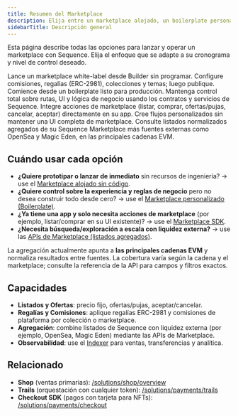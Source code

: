 ```yaml
---
title: Resumen del Marketplace
description: Elija entre un marketplace alojado, un boilerplate personalizable, el Marketplace SDK y las APIs de Marketplace que agregan listados de Sequence Marketplace, así como de OpenSea y Magic Eden.
sidebarTitle: Descripción general
---
```


Esta página describe todas las opciones para lanzar y operar un marketplace con Sequence. Elija el enfoque que se adapte a su cronograma y nivel de control deseado.

<CardGroup>
  <Card title="Marketplace alojado sin código" href="/solutions/payments/marketplace/hosted">
    Lance un marketplace white-label desde Builder sin programar. Configure comisiones, regalías (ERC-2981), colecciones y temas; luego publique.
  </Card>

  <Card title="Marketplace personalizado (Boilerplate)" href="/solutions/payments/marketplace/custom">
    Comience desde un boilerplate listo para producción. Mantenga control total sobre rutas, UI y lógica de negocio usando los contratos y servicios de Sequence.
  </Card>

  <Card title="Marketplace SDK" href="/sdk/web/marketplace">
    Integre acciones de marketplace (listar, comprar, ofertas/pujas, cancelar, aceptar) directamente en su app. Cree flujos personalizados sin mantener una UI completa de marketplace.
  </Card>

  <Card title="APIs de Marketplace (listados agregados)" href="/api/marketplace">
    Consulte listados normalizados agregados de su Sequence Marketplace más fuentes externas como OpenSea y Magic Eden, en las principales cadenas EVM.
  </Card>
</CardGroup>

## Cuándo usar cada opción

- **¿Quiere prototipar o lanzar de inmediato** sin recursos de ingeniería? → use el <a href="/solutions/payments/marketplace/hosted">Marketplace alojado sin código</a>.
- **¿Quiere control sobre la experiencia y reglas de negocio** pero no desea construir todo desde cero? → use el <a href="/solutions/payments/marketplace/custom">Marketplace personalizado (Boilerplate)</a>.
- **¿Ya tiene una app y solo necesita acciones de marketplace** (por ejemplo, listar/comprar en su UI existente)? → use el <a href="/sdk/web/marketplace">Marketplace SDK</a>.
- **¿Necesita búsqueda/exploración a escala con liquidez externa?** → use las <a href="/api/marketplace">APIs de Marketplace (listados agregados)</a>.

<Info>
  La agregación actualmente apunta a <strong>las principales cadenas EVM</strong> y normaliza resultados entre fuentes. La cobertura varía según la cadena y el marketplace; consulte la referencia de la API para campos y filtros exactos.
</Info>

## Capacidades

- <strong>Listados y Ofertas</strong>: precio fijo, ofertas/pujas, aceptar/cancelar.
- <strong>Regalías y Comisiones</strong>: aplique regalías ERC-2981 y comisiones de plataforma por colección o marketplace.
- <strong>Agregación</strong>: combine listados de Sequence con liquidez externa (por ejemplo, OpenSea, Magic Eden) mediante las APIs de Marketplace.
- <strong>Observabilidad</strong>: use el <a href="/solutions/indexer/overview">Indexer</a> para ventas, transferencias y analítica.

## Relacionado

- <strong>Shop</strong> (ventas primarias): <a href="/solutions/shop/overview">/solutions/shop/overview</a>
- <strong>Trails</strong> (orquestación con cualquier token): <a href="/solutions/payments/trails">/solutions/payments/trails</a>
- <strong>Checkout SDK</strong> (pagos con tarjeta para NFTs): <a href="/solutions/payments/checkout">/solutions/payments/checkout</a>